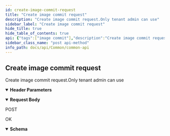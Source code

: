 ```yaml
---
id: create-image-commit-request
title: "Create image commit request"
description: "Create image commit request.Only tenant admin can use"
sidebar_label: "Create image commit request"
hide_title: true
hide_table_of_contents: true
api: {"tags":["image commit"],"description":"Create image commit request.Only tenant admin can use","parameters":[{"name":"x-api-host","in":"header","description":"Authentication Required Parameters","required":true,"schema":{"type":"string","default":"goc"}}],"requestBody":{"description":"POST","content":{"application/json":{"schema":{"required":["image","site","tag"],"type":"object","properties":{"site":{"type":"integer","format":"int64"},"image":{"type":"string"},"tag":{"type":"string"}}}}}},"responses":{"200":{"description":"OK","content":{"application/json":{"schema":{"type":"object","properties":{"id":{"type":"integer"},"image":{"type":"string"},"tag":{"type":"string"},"status":{"type":"string"},"create_time":{"type":"string","format":"date-time"}}}}}}},"method":"post","path":"/image_commit/","servers":[{"url":"{apigateway}/api/v3/","variables":{"apigateway":{"default":"https://apigateway.twcc.ai"}}}],"security":[{"ApiKeyAuth":[]}],"securitySchemes":{"ApiKeyAuth":{"type":"apiKey","in":"header","name":"x-api-key"}},"jsonRequestBodyExample":{"site":0,"image":"string","tag":"string"},"info":{"version":"1.2.1","title":"Common API","description":"This is Common API.\n"},"postman":{"name":"Create image commit request","description":{"content":"Create image commit request.Only tenant admin can use","type":"text/plain"},"url":{"path":["image_commit",""],"host":["{{baseUrl}}"],"query":[],"variable":[]},"header":[{"disabled":false,"description":{"content":"(Required) Authentication Required Parameters","type":"text/plain"},"key":"x-api-host","value":""},{"key":"Content-Type","value":"application/json"},{"key":"Accept","value":"application/json"}],"method":"POST","body":{"mode":"raw","raw":"\"\"","options":{"raw":{"language":"json"}}}}}
sidebar_class_name: "post api-method"
info_path: docs/api/Common/common-api
---
```



## Create image commit request



Create image commit request.Only tenant admin can use

<details style={{"marginBottom":"1rem"}} data-collapsed={false} open={true}><summary style={{}}><strong>Header Parameters</strong></summary><div><ul><ParamsItem className={"paramsItem"} param={{"name":"x-api-host","in":"header","description":"Authentication Required Parameters","required":true,"schema":{"type":"string","default":"goc"}}}></ParamsItem></ul></div></details><MimeTabs><TabItem label={"application/json"} value={"application/json-schema"}><details style={{}} data-collapsed={false} open={true}><summary style={{"textAlign":"left"}}><strong>Request Body</strong></summary><div style={{"textAlign":"left","marginLeft":"1rem"}}><div style={{"marginTop":"1rem","marginBottom":"1rem"}}>

POST

</div></div><ul style={{"marginLeft":"1rem"}}><SchemaItem collapsible={false} name={"site"} required={true} schemaDescription={undefined} schemaName={"int64"} qualifierMessage={undefined} defaultValue={undefined}></SchemaItem><SchemaItem collapsible={false} name={"image"} required={true} schemaDescription={undefined} schemaName={"string"} qualifierMessage={undefined} defaultValue={undefined}></SchemaItem><SchemaItem collapsible={false} name={"tag"} required={true} schemaDescription={undefined} schemaName={"string"} qualifierMessage={undefined} defaultValue={undefined}></SchemaItem></ul></details></TabItem></MimeTabs><div><ApiTabs><TabItem label={"200"} value={"200"}><div>

OK

</div><div><MimeTabs schemaType={"response"}><TabItem label={"application/json"} value={"application/json"}><SchemaTabs><TabItem label={"Schema"} value={"Schema"}><details style={{}} data-collapsed={false} open={true}><summary style={{"textAlign":"left"}}><strong>Schema</strong></summary><div style={{"textAlign":"left","marginLeft":"1rem"}}></div><ul style={{"marginLeft":"1rem"}}><SchemaItem collapsible={false} name={"id"} required={false} schemaDescription={undefined} schemaName={"integer"} qualifierMessage={undefined} defaultValue={undefined}></SchemaItem><SchemaItem collapsible={false} name={"image"} required={false} schemaDescription={undefined} schemaName={"string"} qualifierMessage={undefined} defaultValue={undefined}></SchemaItem><SchemaItem collapsible={false} name={"tag"} required={false} schemaDescription={undefined} schemaName={"string"} qualifierMessage={undefined} defaultValue={undefined}></SchemaItem><SchemaItem collapsible={false} name={"status"} required={false} schemaDescription={undefined} schemaName={"string"} qualifierMessage={undefined} defaultValue={undefined}></SchemaItem><SchemaItem collapsible={false} name={"create_time"} required={false} schemaDescription={undefined} schemaName={"date-time"} qualifierMessage={undefined} defaultValue={undefined}></SchemaItem></ul></details></TabItem><TabItem label={"Example (from schema)"} value={"Example (from schema)"}><ResponseSamples responseExample={"{\n  \"id\": 0,\n  \"image\": \"string\",\n  \"tag\": \"string\",\n  \"status\": \"string\",\n  \"create_time\": \"2022-12-08\"\n}"} language={"json"}></ResponseSamples></TabItem></SchemaTabs></TabItem></MimeTabs></div></TabItem></ApiTabs></div>
      